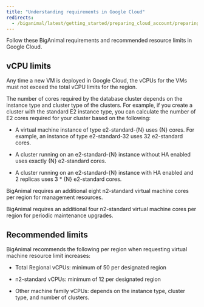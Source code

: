 ```yaml
---
title: "Understanding requirements in Google Cloud"
redirects:
  - /biganimal/latest/getting_started/preparing_cloud_account/preparing_gcp/understanding_quotas_in_gcp/ #generated for BigAnimal URL path removal branch
---
```


Follow these BigAnimal requirements and recommended resource limits in Google Cloud.

## vCPU limits
Any time a new VM is deployed in Google Cloud, the vCPUs for the VMs must not exceed the total vCPU limits for the region.

The number of cores required by the database cluster depends on the instance type and cluster type of the clusters. For example, if you create a cluster with the standard E2 instance type, you can calculate the number of E2 cores required for your cluster based on the following:

- A virtual machine instance of type e2-standard-{N} uses {N} cores. For example, an instance of type e2-standard-32 uses 32 e2-standard cores.

- A cluster running on an e2-standard-{N} instance without HA enabled uses exactly {N} e2-standard cores.

- A cluster running on an e2-standard-{N} instance with HA enabled and 2 replicas uses 3 * {N} e2-standard cores.

BigAnimal requires an additional eight n2-standard virtual machine cores per region for management resources.

BigAnimal requires an additional four n2-standard virtual machine cores per region for periodic maintenance upgrades.

## Recommended limits
BigAnimal recommends the following per region when requesting virtual machine resource limit increases:

- Total Regional vCPUs: minimum of 50 per designated region

- n2-standard vCPUs: minimum of 12 per designated region

- Other machine family vCPUs: depends on the instance type, cluster type, and number of clusters.